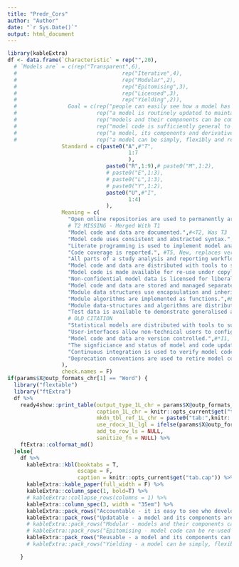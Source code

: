 ```yaml
---
title: "Predr_Cors"
author: "Author"
date: "`r Sys.Date()`"
output: html_document
---
```

```r
library(kableExtra)  
df <- data.frame(`Characteristic` = rep("",20),
  # `Models are` = c(rep("Transparent",6),
  #                                 rep("Iterative",4),
  #                                 rep("Modular",2),
  #                                 rep("Epitomising",3),
  #                                 rep("Licensed",3),
  #                                 rep("Yielding",2)),
  #                Goal = c(rep("people can easily see how a model has been implemented and tested",6),
  #                         rep("a model is routinely updated to maintain and improve validity",4),
  #                         rep("models and their components can be combined to extend their scope",2),
  #                         rep("model code is sufficiently general to be be re-used in multiple decision contexts",3),
  #                         rep("a model, its components and derivatives are persistently re-usable by other modeller",3),
  #                         rep("a model can be simply, flexibly and reliably used as a decision aid",2)),
                 Standard = c(paste0("A",#"T", 
                                      1:7
                                      ),
                               paste0("R",1:9),# paste0("M",1:2),
                               # paste0("E",1:3),
                               # paste0("L",1:3),
                               # paste0("Y",1:2),
                               paste0("U",#"I",
                                      1:4)
                               ),
                 Meaning = c(
                   "Open online repositories are used to permanently archive, uniquely identify and transparently record authorship and development history of model code and data.",#T1
                   # T2 MISSING - Merged With T1
                   "Model code and data are documented.",#<T2, Was T3
                   "Model code uses consistent and abstracted syntax.",# T3, Was T4 -->
                   "Literate programming is used to implement model analyses.",#T4,Was T5
                   "Code coverage is reported.", #T5, New, replaces version now moved to T4 
                   "All parts of a study analysis and reporting workflow can be reproduced and/or replicated.", #T6, was T7, Replaces Deleted T6 
                   "Model code and data are distributed with tools to support appropriate citation.",#*L3: New, new location
                   "Model code is made available for re-use under copyleft or permissive licenses.",#L1: **
                   "Non-confidential model data is licensed for liberal re-use (potentially subject to ethical use terms).",#L2
                   "Model code and data are stored and managed separately.",#*M1: Modified (lost ref to licensed and cited) 
                   "Module data structures use encapsulation and inheritence.",#*M2: Replacement - Old version now merged with E1 # And with E2: "Modules are inheriting data-structures.",#E2
                   "Module algorithms are implemented as functions.",#E1: Modified (lost ref to OOP and merged with M2) -->
                   "Module data-structures and algorithms are distributed as code libraries.",
                   "Test data is available to demonstrate generalised applications of model code.",#E3: **
                   # OLD CITATION
                   "Statistical models are distributed with tools to support their safe and appropriate re-use.",#*Y1: New, Replaces Old Y1 (now Y2)
                   "User-interfaces allow non-technical users to configure and run models.",#Y2: Was Y1     
                   "Model code and data are version controlled.",#*I1, Was I2 
                   "The signficiance and status of model and code updates are indicated with semantic versioning and release types.",#I2, Was I1 
                   "Continuous integration is used to verify model code updates.",#I3 
                   "Deprecation conventions are used to retire model code and data."#**I4 
                 ),
                 check.names = F)
if(params$X@outp_formats_chr[1] == "Word") {
  library("flextable")
  library("ftExtra")
  df %>%
    ready4show::print_table(output_type_1L_chr = params$X@outp_formats_chr[1],
                            caption_1L_chr = knitr::opts_current$get("tab.cap"),
                            mkdn_tbl_ref_1L_chr = paste0("tab:",knitr::opts_current$get("tab.id")),
                            use_rdocx_1L_lgl = ifelse(params$X@outp_formats_chr[1]=="Word",T,F),
                            add_to_row_ls = NULL,
                            sanitize_fn = NULL) %>%
    ftExtra::colformat_md()
  }else{
    df %>%
      kableExtra::kbl(booktabs = T, 
                      escape = F,
                      caption = knitr::opts_current$get("tab.cap")) %>%
      kableExtra::kable_paper(full_width = F) %>%
      kableExtra::column_spec(1, bold=T) %>%
      # kableExtra::collapse_rows(columns = 1) %>%
      kableExtra::column_spec(3, width = "35em") %>%
      kableExtra::pack_rows("Accountable - it is easy to see who developed, tested and applied a model and how they did it.",1,7) %>%
      kableExtra::pack_rows("Updatable - a model and its components are maintained and continuously improved.",17,20) %>%
      # kableExtra::pack_rows("Modular - models and their components can be combined to extend their scope",11,12) %>%
      # kableExtra::pack_rows("Epitomising - model code can be re-used in other decision contexts",13,15) %>%
      kableExtra::pack_rows("Reusable - a model and its components can be used in other models and by other modellers.",8,16) #%>%
      # kableExtra::pack_rows("Yielding - a model can be simply, flexibly and reliably used as a decision aid",19,20)

    }
```